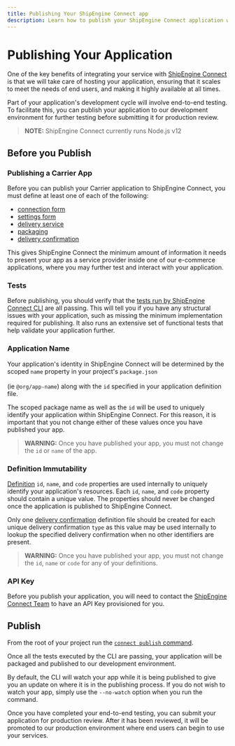 ```yaml
---
title: Publishing Your ShipEngine Connect app
description: Learn how to publish your ShipEngine Connect application with ShipEngine Connect CLI
---
```




Publishing Your Application
===========================

One of the key benefits of integrating your service with [ShipEngine Connect](./index.mdx) is that we will take care of hosting your application, ensuring that it scales to meet the
needs of end users, and making it highly available at all times.

Part of your application's development cycle will involve end-to-end testing. To facilitate this, you can publish your application to our development environment for further testing before submitting it for production review.

> **NOTE:** ShipEngine Connect currently runs Node.js v12


Before you Publish
------------------

### Publishing a Carrier App
Before you can publish your Carrier application to ShipEngine Connect, you must define at least one of each of the following:
- [connection form](./v1/reference/forms.mdx#connection-form-examples)
- [settings form](./v1/reference/forms.mdx)
- [delivery service](./v1/reference/delivery-service.mdx)
- [packaging](./v1/reference/packaging.mdx)
- [delivery confirmation](./v1/reference/delivery-confirmation.mdx)

This gives ShipEngine Connect the minimum amount of information it needs to present your app as a service provider inside one of our e-commerce applications,
where you may further test and interact with your application.

### Tests
Before publishing, you should verify that the [tests run by ShipEngine Connect CLI](testing/index.mdx#automated-testing) are all passing. This will tell you if you have any structural
issues with your application, such as missing the minimum implementation required for publishing. It also runs an extensive set
of functional tests that help validate your application further.

### Application Name
Your application's identity in ShipEngine Connect will be determined by the scoped `name` property in your project's `package.json`
<br></br>(ie `@org/app-name`) along with the `id` specified in your application definition file.

The scoped package name as well as the `id` will be used to uniquely identify your application within ShipEngine Connect. For this reason,
it is important that you not change either of these values once you have published your app.

> **WARNING:** Once you have published your app, you must not change the `id` or `name` of the app.


### Definition Immutability

[Definition](structure.mdx#definitions) `id`, `name`,  and `code` properties are used internally to uniquely identify your application's resources.
Each `id`, `name`, and `code` property should contain a unique value. The properties should
never be changed once the application is published to ShipEngine Connect.

Only one [delivery confirmation](./v1/reference/delivery-confirmation.mdx) definition file should be created for
each unique delivery confirmation `type` as this value may be used internally to lookup the specified delivery confirmation
when no other identifiers are present.

> **WARNING:** Once you have published your app, you must not change the `id`, `name` or `code` for any of your definitions.


### API Key
Before you publish your application, you will need to contact the [ShipEngine Connect Team](mailto:connect@shipengine.com) to have an API Key provisioned for you.


Publish
-------
From the root of your project run the [`connect publish` command](./cli.mdx#publish-your-app).

Once all the tests executed by the CLI are passing, your application will be packaged and published to our development environment.

By default, the CLI will watch your app while it is being published to give you an update on where it is in the publishing process. If you
do not wish to watch your app, simply use the `--no-watch` option when you run the command.

Once you have completed your end-to-end testing, you can submit your application for production review. After it has been reviewed, it will be promoted to our production environment where
end users can begin to use your services.


<Pager prev="./testing/index.mdx" prevTitle="Testing" />
